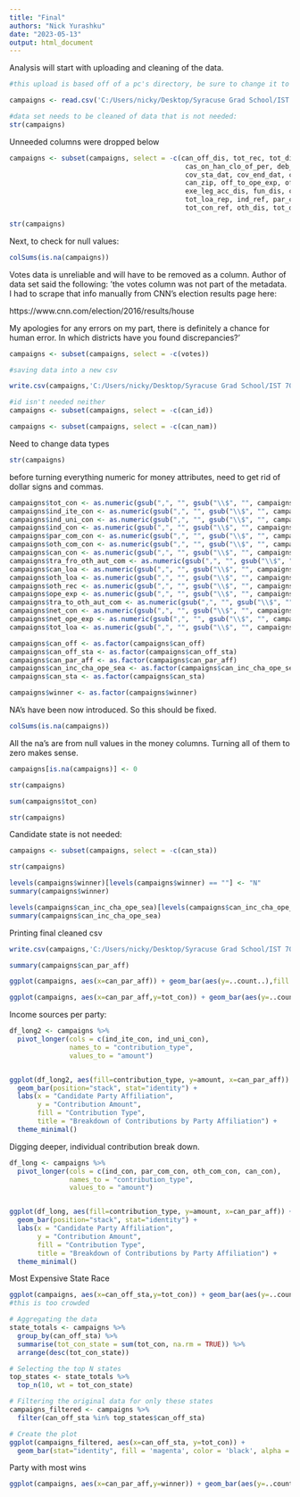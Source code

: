 ---
title: "Final"
authors: "Nick Yurashku"
date: "2023-05-13"
output: html_document
---

Analysis will start with uploading and cleaning of the data. 


```{r}
#this upload is based off of a pc's directory, be sure to change it to your specific one.

campaigns <- read.csv('C:/Users/nicky/Desktop/Syracuse Grad School/IST 707/Final Project/CandidateSummaryAction.csv')

```


```{r}
#data set needs to be cleaned of data that is not needed:
str(campaigns)
```

Unneeded columns were dropped below

```{r}
campaigns <- subset(campaigns, select = -c(can_off_dis, tot_rec, tot_dis, cas_on_han_beg_of_per,
                                            cas_on_han_clo_of_per, deb_owe_by_com, deb_owe_to_com,
                                            cov_sta_dat, cov_end_dat, can_str1, can_str2, can_cit,
                                            can_zip, off_to_ope_exp, off_to_fun, off_to_leg_acc,
                                            exe_leg_acc_dis, fun_dis, can_loa_rep, oth_loa_rep,
                                            tot_loa_rep, ind_ref, par_com_ref, oth_com_ref,
                                            tot_con_ref, oth_dis, tot_dis))

```


```{r}
str(campaigns)
```
Next, to check for null values:

```{r}
colSums(is.na(campaigns))
```

Votes data is unreliable and will have to be removed as a column. Author of data set said the following: 'the votes column was not part of the metadata. I had to scrape that info manually from CNN's election results page here:

https://www.cnn.com/election/2016/results/house

My apologies for any errors on my part, there is definitely a chance for human error. In which districts have you found discrepancies?'


```{r}
campaigns <- subset(campaigns, select = -c(votes))


```


```{r}
#saving data into a new csv

write.csv(campaigns,'C:/Users/nicky/Desktop/Syracuse Grad School/IST 707/Final Project/campaigns_new.csv')
```



```{r}
#id isn't needed neither
campaigns <- subset(campaigns, select = -c(can_id))
```

```{r}
campaigns <- subset(campaigns, select = -c(can_nam))
```

Need to change data types

```{r}
str(campaigns)
```
before turning everything numeric for money attributes, need to get rid of dollar signs and commas.

```{r}
campaigns$tot_con <- as.numeric(gsub(",", "", gsub("\\$", "", campaigns$tot_con)))
campaigns$ind_ite_con <- as.numeric(gsub(",", "", gsub("\\$", "", campaigns$ind_ite_con)))
campaigns$ind_uni_con <- as.numeric(gsub(",", "", gsub("\\$", "", campaigns$ind_uni_con)))
campaigns$ind_con <- as.numeric(gsub(",", "", gsub("\\$", "", campaigns$ind_con)))
campaigns$par_com_con <- as.numeric(gsub(",", "", gsub("\\$", "", campaigns$par_com_con)))
campaigns$oth_com_con <- as.numeric(gsub(",", "", gsub("\\$", "", campaigns$oth_com_con)))
campaigns$can_con <- as.numeric(gsub(",", "", gsub("\\$", "", campaigns$can_con)))
campaigns$tra_fro_oth_aut_com <- as.numeric(gsub(",", "", gsub("\\$", "", campaigns$tra_fro_oth_aut_com)))
campaigns$can_loa <- as.numeric(gsub(",", "", gsub("\\$", "", campaigns$can_loa)))
campaigns$oth_loa <- as.numeric(gsub(",", "", gsub("\\$", "", campaigns$oth_loa)))
campaigns$oth_rec <- as.numeric(gsub(",", "", gsub("\\$", "", campaigns$oth_rec)))
campaigns$ope_exp <- as.numeric(gsub(",", "", gsub("\\$", "", campaigns$ope_exp)))
campaigns$tra_to_oth_aut_com <- as.numeric(gsub(",", "", gsub("\\$", "", campaigns$tra_to_oth_aut_com)))
campaigns$net_con <- as.numeric(gsub(",", "", gsub("\\$", "", campaigns$net_con)))
campaigns$net_ope_exp <- as.numeric(gsub(",", "", gsub("\\$", "", campaigns$net_ope_exp)))
campaigns$tot_loa <- as.numeric(gsub(",", "", gsub("\\$", "", campaigns$tot_loa)))
```





```{r}
campaigns$can_off <- as.factor(campaigns$can_off)
campaigns$can_off_sta <- as.factor(campaigns$can_off_sta)
campaigns$can_par_aff <- as.factor(campaigns$can_par_aff)
campaigns$can_inc_cha_ope_sea <- as.factor(campaigns$can_inc_cha_ope_sea)
campaigns$can_sta <- as.factor(campaigns$can_sta)

campaigns$winner <- as.factor(campaigns$winner)
```
NA's have been now introduced. So this should be fixed.

```{r}
colSums(is.na(campaigns))
```

All the na's are from null values in the money columns. Turning all of them to zero makes sense.
```{r}
campaigns[is.na(campaigns)] <- 0

```

```{r}
str(campaigns)
```

```{r}
sum(campaigns$tot_con)
```


```{r}
str(campaigns)
```

Candidate state is not needed:

```{r}
campaigns <- subset(campaigns, select = -c(can_sta))
```


```{r}
str(campaigns)
```

```{r}
levels(campaigns$winner)[levels(campaigns$winner) == ""] <- "N"
summary(campaigns$winner)
```

```{r}
levels(campaigns$can_inc_cha_ope_sea)[levels(campaigns$can_inc_cha_ope_sea) == ""] <- "UNKNOWN"
summary(campaigns$can_inc_cha_ope_sea)
```

Printing final cleaned csv

```{r}
write.csv(campaigns,'C:/Users/nicky/Desktop/Syracuse Grad School/IST 707/Final Project/campaigns_cleaned.csv')
```




```{r}
summary(campaigns$can_par_aff)
```

```{r}
ggplot(campaigns, aes(x=can_par_aff)) + geom_bar(aes(y=..count..),fill = 'lightpink',color = 'black',alpha = .8)
```

```{r}
ggplot(campaigns, aes(x=can_par_aff,y=tot_con)) + geom_bar(aes(y=..count..),fill = 'lightpink',color = 'black',alpha = .8)
```


Income sources per party: 
```{r}

df_long2 <- campaigns %>%
  pivot_longer(cols = c(ind_ite_con, ind_uni_con),
               names_to = "contribution_type",
               values_to = "amount")


ggplot(df_long2, aes(fill=contribution_type, y=amount, x=can_par_aff)) + 
  geom_bar(position="stack", stat="identity") +
  labs(x = "Candidate Party Affiliation", 
       y = "Contribution Amount", 
       fill = "Contribution Type", 
       title = "Breakdown of Contributions by Party Affiliation") +
  theme_minimal()


```

Digging deeper, individual contribution break down.

```{r}
df_long <- campaigns %>%
  pivot_longer(cols = c(ind_con, par_com_con, oth_com_con, can_con),
               names_to = "contribution_type",
               values_to = "amount")


ggplot(df_long, aes(fill=contribution_type, y=amount, x=can_par_aff)) + 
  geom_bar(position="stack", stat="identity") +
  labs(x = "Candidate Party Affiliation", 
       y = "Contribution Amount", 
       fill = "Contribution Type", 
       title = "Breakdown of Contributions by Party Affiliation") +
  theme_minimal()
```

Most Expensive State Race

```{r}
ggplot(campaigns, aes(x=can_off_sta,y=tot_con)) + geom_bar(aes(y=..count..),fill = 'magenta',color = 'black',alpha = .8)
#this is too crowded
```

```{r}

# Aggregating the data
state_totals <- campaigns %>%
  group_by(can_off_sta) %>%
  summarise(tot_con_state = sum(tot_con, na.rm = TRUE)) %>%
  arrange(desc(tot_con_state))

# Selecting the top N states
top_states <- state_totals %>%
  top_n(10, wt = tot_con_state)

# Filtering the original data for only these states
campaigns_filtered <- campaigns %>%
  filter(can_off_sta %in% top_states$can_off_sta)

# Create the plot
ggplot(campaigns_filtered, aes(x=can_off_sta, y=tot_con)) + 
  geom_bar(stat="identity", fill = 'magenta', color = 'black', alpha = .8)

```



Party with most wins

```{r}
ggplot(campaigns, aes(x=can_par_aff,y=winner)) + geom_bar(aes(y=..count..),fill = 'darkgoldenrod',color = 'black',alpha = .8)
```





















